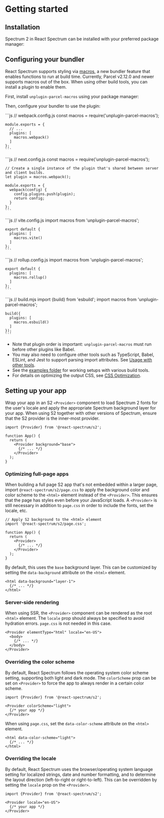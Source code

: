 

# Getting started

## Installation

Spectrum 2 in React Spectrum can be installed with your preferred package manager:

<InstallCommand pkg="@react-spectrum/s2" />

## Configuring your bundler

React Spectrum supports styling via [macros](https://parceljs.org/features/macros/), a new bundler feature that enables functions to run at build time. Currently, Parcel v2.12.0 and newer supports macros out of the box. When using other build tools, you can install a plugin to enable them.

First, install `unplugin-parcel-macros` using your package manager:

<InstallCommand pkg="unplugin-parcel-macros" flags="--dev" />

Then, configure your bundler to use the plugin:

<BundlerSwitcher>
  <BundlerSwitcherItem id="webpack" label="Webpack">
    ```js
    // webpack.config.js
    const macros = require('unplugin-parcel-macros');

    module.exports = {
      // ...
      plugins: [
        macros.webpack()
      ]
    };
    ```
  </BundlerSwitcherItem>
  <BundlerSwitcherItem id="next" label="Next.js">
    ```js
    // next.config.js
    const macros = require('unplugin-parcel-macros');

    // Create a single instance of the plugin that's shared between server and client builds.
    let plugin = macros.webpack();

    module.exports = {
      webpack(config) {
        config.plugins.push(plugin);
        return config;
      }
    };
    ```
  </BundlerSwitcherItem>
  <BundlerSwitcherItem id="vite" label="Vite">
    ```js
    // vite.config.js
    import macros from 'unplugin-parcel-macros';

    export default {
      plugins: [
        macros.vite()
      ]
    };
    ```
  </BundlerSwitcherItem>
  <BundlerSwitcherItem id="rollup" label="Rollup">
    ```js
    // rollup.config.js
    import macros from 'unplugin-parcel-macros';

    export default {
      plugins: [
        macros.rollup()
      ]
    };
    ```
  </BundlerSwitcherItem>
  <BundlerSwitcherItem id="esbuild" label="ESBuild">
    ```js
    // build.mjs
    import {build} from 'esbuild';
    import macros from 'unplugin-parcel-macros';

    build({
      plugins: [
        macros.esbuild()
      ]
    });
    ```
  </BundlerSwitcherItem>
</BundlerSwitcher>

- Note that plugin order is important: `unplugin-parcel-macros` must run before other plugins like Babel.
- You may also need to configure other tools such as TypeScript, Babel, ESLint, and Jest to support parsing import attributes. See [Usage with other tools](https://parceljs.org/features/macros/#usage-with-other-tools).
- See the [examples folder](https://github.com/adobe/react-spectrum/tree/main/examples) for working setups with various build tools.
- For details on optimizing the output CSS, see [CSS Optimization](/s2/Styling.html#css-optimization).

## Setting up your app

Wrap your app in an S2 `<Provider>` component to load Spectrum 2 fonts for the user's locale and apply the appropriate Spectrum background layer for your app. When using S2 together with other versions of Spectrum, ensure that the S2 provider is the inner-most provider.

```tsx
import {Provider} from '@react-spectrum/s2';

function App() {
  return (
    <Provider background="base">
      {/* ... */}
    </Provider>
  );
}
```

### Optimizing full-page apps

When building a full page S2 app that's not embedded within a larger page, import `@react-spectrum/s2/page.css` to apply the background color and color scheme to the `<html>` element instead of the `<Provider>`. This ensures that the page has styles even before your JavaScript loads. A `<Provider>` is still necessary in addition to `page.css` in order to include the fonts, set the locale, etc.

```tsx
// Apply S2 background to the <html> element
import '@react-spectrum/s2/page.css';

function App() {
  return (
    <Provider>
      {/* ... */}
    </Provider>
  );
}
```

By default, this uses the `base` background layer. This can be customized by setting the `data-background` attribute on the `<html>` element.

```tsx
<html data-background="layer-1">
  {/* ... */}
</html>
```

### Server-side rendering

When using SSR, the `<Provider>` component can be rendered as the root `<html>` element. The `locale` prop should always be specified to avoid hydration errors. `page.css` is not needed in this case.

```tsx
<Provider elementType="html" locale="en-US">
  <body>
    {/* ... */}
  </body>
</Provider>
```

### Overriding the color scheme

By default, React Spectrum follows the operating system color scheme setting, supporting both light and dark mode. The `colorScheme` prop can be set on `<Provider>` to force the app to always render in a certain color scheme.

```tsx
import {Provider} from '@react-spectrum/s2';

<Provider colorScheme="light">
  {/* your app */}
</Provider>
```

When using `page.css`, set the `data-color-scheme` attribute on the `<html>` element.

```tsx
<html data-color-scheme="light">
  {/* ... */}
</html>
```

### Overriding the locale

By default, React Spectrum uses the browser/operating system language setting for localized strings, date and number formatting, and to determine the layout direction (left-to-right or right-to-left). This can be overridden by setting the `locale` prop on the `<Provider>`.

```tsx
import {Provider} from '@react-spectrum/s2';

<Provider locale="en-US">
  {/* your app */}
</Provider>
```
